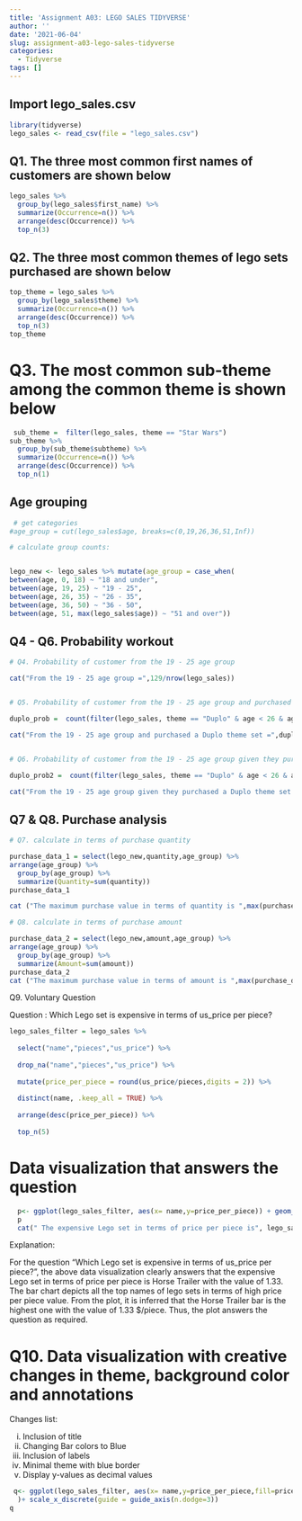 ```yaml
---
title: 'Assignment A03: LEGO SALES TIDYVERSE'
author: ''
date: '2021-06-04'
slug: assignment-a03-lego-sales-tidyverse
categories:
  - Tidyverse
tags: []
---
```


## Import lego_sales.csv

```r
library(tidyverse)
lego_sales <- read_csv(file = "lego_sales.csv")
```

## Q1. The three most common first names of customers are shown below

```r
lego_sales %>% 
  group_by(lego_sales$first_name) %>%
  summarize(Occurrence=n()) %>%
  arrange(desc(Occurrence)) %>%
  top_n(3)
```

## Q2. The three most common themes of lego sets purchased are shown below
```r
top_theme = lego_sales %>% 
  group_by(lego_sales$theme) %>%
  summarize(Occurrence=n()) %>%
  arrange(desc(Occurrence)) %>%
  top_n(3)
top_theme
```

# Q3. The most common sub-theme among the common theme is shown below

```r
 
 sub_theme =  filter(lego_sales, theme == "Star Wars")
sub_theme %>% 
  group_by(sub_theme$subtheme) %>%
  summarize(Occurrence=n()) %>%
  arrange(desc(Occurrence)) %>%
  top_n(1)
```

## Age grouping
```r
 # get categories
#age_group = cut(lego_sales$age, breaks=c(0,19,26,36,51,Inf))

# calculate group counts:


lego_new <- lego_sales %>% mutate(age_group = case_when(
between(age, 0, 18) ~ "18 and under",
between(age, 19, 25) ~ "19 - 25",
between(age, 26, 35) ~ "26 - 35",
between(age, 36, 50) ~ "36 - 50",
between(age, 51, max(lego_sales$age)) ~ "51 and over"))
```

## Q4 - Q6. Probability  workout

```r

# Q4. Probability of customer from the 19 - 25 age group

cat("From the 19 - 25 age group =",129/nrow(lego_sales))


# Q5. Probability of customer from the 19 - 25 age group and purchased a Duplo theme set

duplo_prob =  count(filter(lego_sales, theme == "Duplo" & age < 26 & age > 18))/nrow(lego_sales)

cat("From the 19 - 25 age group and purchased a Duplo theme set =",duplo_prob$n)


# Q6. Probability of customer from the 19 - 25 age group given they purchased a Duplo theme set

duplo_prob2 =  count(filter(lego_sales, theme == "Duplo" & age < 26 & age > 18))/count(filter(lego_sales, theme == "Duplo"))

cat("From the 19 - 25 age group given they purchased a Duplo theme set =",duplo_prob2$n)


```

## Q7 & Q8. Purchase analysis

```r

# Q7. calculate in terms of purchase quantity

purchase_data_1 = select(lego_new,quantity,age_group) %>%
arrange(age_group) %>%
  group_by(age_group) %>%
  summarize(Quantity=sum(quantity)) 
purchase_data_1

cat ("The maximum purchase value in terms of quantity is ",max(purchase_data_1$Quantity), "by the age group of 36 to 50")

# Q8. calculate in terms of purchase amount

purchase_data_2 = select(lego_new,amount,age_group) %>%
arrange(age_group) %>%
  group_by(age_group) %>%
  summarize(Amount=sum(amount)) 
purchase_data_2
cat ("The maximum purchase value in terms of amount is ",max(purchase_data_2$Amount), "by the age group of 36 to 50")
```

Q9. Voluntary Question

Question : Which Lego set is expensive in terms of us_price per piece?

```r
lego_sales_filter = lego_sales %>% 
  
  select("name","pieces","us_price") %>%
  
  drop_na("name","pieces","us_price") %>%
  
  mutate(price_per_piece = round(us_price/pieces,digits = 2)) %>%
  
  distinct(name, .keep_all = TRUE) %>%
  
  arrange(desc(price_per_piece)) %>%
  
  top_n(5)

```

# Data visualization that answers the question

```r


  p<- ggplot(lego_sales_filter, aes(x= name,y=price_per_piece)) + geom_col(width = 0.5) +  scale_x_discrete(guide = guide_axis(n.dodge=3))
  p
  cat(" The expensive Lego set in terms of price per piece is", lego_sales_filter$name[1],"with the value of",max(lego_sales_filter$price_per_piece))
```

Explanation:

For the question "Which Lego set is expensive in terms of us_price per piece?", the above data visualization clearly answers that the expensive Lego set in terms of price per piece is Horse Trailer with the value of 1.33. The bar chart depicts all the top names of lego sets in terms of high price per piece value. From the plot, it is inferred that the Horse Trailer bar is the highest one with the value of 1.33 $/piece. Thus, the plot answers the question as required.


# Q10. Data visualization with creative changes in theme, background color and annotations 

Changes list:

i)   Inclusion of title
ii)  Changing Bar colors to Blue
iii) Inclusion of labels
iv)  Minimal theme with blue border
v)   Display y-values as decimal values


```r
 q<- ggplot(lego_sales_filter, aes(x= name,y=price_per_piece,fill=price_per_piece)) +  ggtitle("Price per piece plot")+ geom_col(width = 0.5) + geom_text(aes(label = price_per_piece), vjust = -0.2, colour = "blue", position = position_dodge(width = 0.7)) + theme_dark() + theme_minimal() + theme(panel.background = element_rect(colour = "blue"), plot.title=element_text( hjust=0.6, vjust=0.5, face='bold')
  )+ scale_x_discrete(guide = guide_axis(n.dodge=3))
q

```


